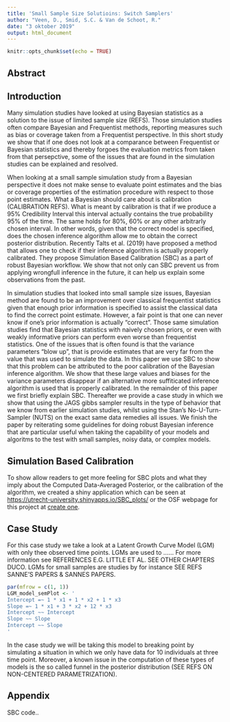 ```yaml
---
title: 'Small Sample Size Solutioins: Switch Samplers'
author: "Veen, D., Smid, S.C. & Van de Schoot, R."
date: "3 oktober 2019"
output: html_document
---
```


```r
knitr::opts_chunk$set(echo = TRUE)
```

## Abstract {-}

## Introduction

Many simulation studies have looked at using Bayesian statistics as a solution to the issue of limited sample size (REFS). Those simulation studies often compare Bayesian and Frequentist methods, reporting measures such as bias or coverage taken from a Frequentist perspective. In this short study we show that if one does not look at a comparance between Frequentist or Bayesian statistics and thereby forgoes the evaluation metrics from taken from that persepctive, some of the issues that are found in the simulation studies can be explained and resolved.

When looking at a small sample simulation study from a Bayesian perspective it does not make sense to evaluate point estimates and the bias or coverage properties of the estimation procedure with respect to those point estimates. What a Bayesian should care about is calibration (CALIBRATION REFS). What is meant by calibration is that if we produce a 95\% Credibility Interval this interval actually contains the true probability 95% of the time. The same holds for 80\%, 60\% or any other arbitrarly chosen interval. In other words, given that the correct model is specified, does the chosen inference algorithm allow me to obtain the correct posterior distribution. Recently Talts et al. (2019) have proposed a method that allows one to check if their inference algorithm is actually properly calibrated. They propose Simulation Based Calibration (SBC) as a part of robust Bayesian workflow. We show that not only can SBC prevent us from applying wrongfull inference in the future, it can help us explain some observations from the past.

In simulation studies that looked into small sample size issues, Bayesian method are found to be an improvement over classical frequentist statistics given that enough prior information is specified to assist the classical data to find the correct point estimate. However, a fair point is that one can never know if one's prior information is actually "correct". Those same simulation studies find that Bayesian statistics with naively chosen priors, or even with weakly informative priors can perform even worse than frequentist statistics. One of the issues that is often found is that the variance parameters "blow up", that is provide estimates that are very far from the value that was used to simulate the data. In this paper we use SBC to show that this problem can be attributed to the poor calibration of the Bayesian inference algorithm. We show that these large values and biases for the variance parameters disappear if an alternative more suffiticated inference algorithm is used that is properly calibrated. In the remainder of this paper we first briefly explain SBC. Thereafter we provide a case study in which we show that using the JAGS gibbs sampler results in the type of behavior that we know from earlier simulation studies, whilst using the Stan's No-U-Turn-Sampler (NUTS) on the exact same data remedies all issues. We finish the paper by reiterating some guidelines for doing robust Bayesian inference that are particular useful when taking the capability of your models and algoritms to the test with small samples, noisy data, or complex models.

## Simulation Based Calibration

To show allow readers to get more feeling for SBC plots and what they imply about the Computed Data-Averaged Posterior, or the calibration of the algorithm, we created a shiny application which can be seen at [https://utrecht-university.shinyapps.io/SBC_plots/](https://utrecht-university.shinyapps.io/SBC_plots/) or the OSF webpage for this project at [create one](). 


## Case Study


For this case study we take a look at a Latent Growth Curve Model (LGM) with only thee observed time points. LGMs are used to ...... For more information see REFERENCES E.G. LITTLE ET AL. SEE OTHER CHAPTERS DUCO. LGMs for small samples are studies by for instance SEE REFS SANNE'S PAPERS & SANNES PAPERS.

```r
par(mfrow = c(1, 1))
LGM_model_semPlot <- '
Intercept =~ 1 * x1 + 1 * x2 + 1 * x3
Slope =~ 1 * x1 + 3 * x2 + 12 * x3
Intercept ~~ Intercept
Slope ~~ Slope
Intercept ~~ Slope
' 
```

In the case study we will be taking this model to breaking point by simulating a situation in which we only have data for 10 individuals at three time point. Moreover, a known issue in the computation of these types of models is the so called funnel in the posterior distribution (SEE REFS ON NON-CENTERED PARAMETRIZATION). 



## Appendix {-}
SBC code..

<!-- We will not go into argumentation here on the relevance of trying to get as close to a point -->

 

 